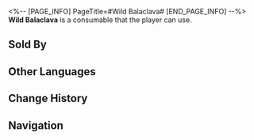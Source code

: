 <%-- [PAGE_INFO]
PageTitle=#Wild Balaclava#
[END_PAGE_INFO] --%>
{{Consumable Infobox
|id          = 408619
|image       = Item Wild Balaclava.png{{subst:void|<!--$UPLOAD:<<SpriteOutput/ItemFigures/408619.png>-<Item Wild Balaclava.png>-<Consumable Icons>>-->}}
|type        = Attack Consumables
|rarity      = 3
|effect      = Upon use, increases all allies' ATK by 40% for the next battle. When entering battle, a random character will have a 100% base chance to become afflicted with Outrage, lasting for 2 turns.
|description = This style has recently gained popularity in the fashion realm, particularly among the residents of Dreamscape. The combination of luxury and unbridled wild allure appeals to them, perhaps due to the lack of real danger in their sweet dreams.
|effectType  = 
|effectType2 = 
|effectType3 = 
|recipe      = 
|source1     = [[Dreamjoy Fashion Store]]
|source2     = 
|source3     = 
}}
{{Description|''"Beasts never remain obediently confined within their cages. They patiently wait for the best opportunity to strike."''}}
'''Wild Balaclava''' is a consumable that the player can use.

==Sold By==
{{Shop Availability}}

==Other Languages==
{{Other Languages
|en   = Wild Balaclava
|zhs  = 狂野头套
|zht  = 狂野頭套
|ja   = ワイルドマスク
|ko   = 광야의 탈
|es   = Pasamontañas salvaje
|fr   = Cagoule sauvage
|ru   = Звериная маска
|th   = Wild Balaclava
|vi   = Mũ Trùm Hoang Dã
|de   = Wilde Sturmhaube
|id   = Wild Balaclava
|pt   = Balaclava Selvagem
}}

==Change History==
{{Change History|2.0}}

==Navigation==
{{Consumable Navbox}}